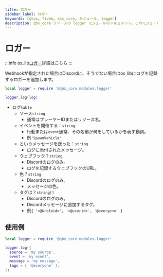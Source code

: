 ```yaml
---
title: ロガー
sidebar_label: ロガー
keywords: [qbox, fivem, qbx_core, モジュール, logger]
description: qbx_core リソースの logger モジュールのドキュメント。このモジュールは、Discord ウェブフックと ox_lib のロギングシステムの両方に出力できるロギング機能を提供し、様々なログレベルとカスタマイズオプションをサポートします。
---
```


# ロガー

:::info
ox_lib[ロガー](https://coxdocs.dev/ox_lib/Modules/Logger/Server)詳細はこちら
:::

Webhookが指定された場合はDiscordに、そうでない場合はox_libにログを記録するロガーを追加します。

```lua
local logger = require '@qbx_core.modules.logger'

logger.log(log)
```

- ログ`table`
  - ソース`string`
    - 通常はプレーヤーIDまたはリソース名。
  - イベントを開催する：`string`
    - 行動または`event`通常、その名前が何をしているかを表す動詞。
    - 例`'SpawnVehicle'`
  - というメッセージを送った：`string`
    - ログに添付されたメッセージ。
  - ウェブフック？`string`
    - Discordのログのみ。
    - ログを記録するウェブフックのURL。
  - 色？`string`
    - Discordのログのみ。
    - メッセージの色。
  - タグは？`string[]`
    - Discordのログのみ。
    - Discordメッセージに追加するタグ。
    - 例`{ '<@&roleid>', '<@userid>', '@everyone' }`

## 使用例

```lua
local logger = require '@qbx_core.modules.logger'

logger.log({
  source = 'my source',
  event = 'my event',
  message = 'my message',
  tags = { '@everyone' },
})
```
